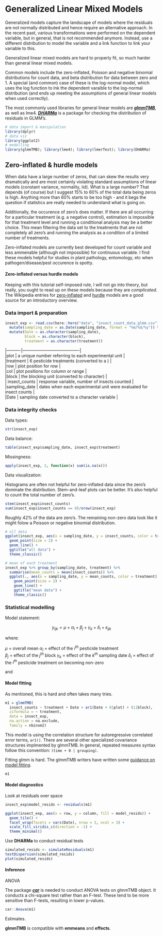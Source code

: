 # Generalized Linear Mixed Models

Generalized models capture the landscape of models where the residuals are not normally distributed and hence require an alternative approach. In the recent past, various transformations were performed on the dependent variable, but in general, that is not recommended anymore. Instead, use a different distribution to model the variable and a link function to link your variable to this. 

Generalized linear mixed models are hard to properly fit, so much harder than general linear mixed models. 

Common models include the zero-inflated, Poisson and negative binomial distributions for count data, and beta distribution for data between zero and 1.  A special (and common) case of these is the log-normal model, which uses the log function to lnk the dependent varaible to the log-normal distribution (and ends up meeting the assumptions of general linear models when used correctly). 

The most commonly used libraries for general linear models are ***[glmmTMB](https://glmmtmb.github.io/glmmTMB/)***, as well as lme4. ***[DHARMa]()*** is a package for checking the distribution of residuals in GLMM's. 
```r
# data import & manipulation
library(dplyr)
# data viz
library(ggplot2)
# modelling
library(glmmTMB); library(lme4); library(lmerTest); library(DHARMa)
```

## Zero-inflated & hurdle models

When data have a large number of zeros, that can skew the results very dramatically and are most certainly violating standard assumptions of linear models (constant variance, normality, iid). What is a large number? That depends (of course) but I suggest 15% to 60% of the total data being zeros is high. Anything more than 60% starts to be too high - and it begs the question if statistics are really needed to understand what is going on. 

Additionally, the occurence of zero's does matter. If there are all occurring for a particular treatment (e.g. a negative control), estimation is impossible for that treatment level and running a conditional analysis may be a better choice. This mean filtering the data set to the treatments that are not completely all zero's and running the analysis as a condition of a limited number of treatments. 

Zero-inflated models are currently best developed for count variable and less ammenable (although not impossible) for continuous variable. I find these models helpful for studies in plant pathology, entomology, etc when pathogen/disease/pest occurence is spotty. 

#### Zero-inflated versus hurdle models

Keeping with this tutorial self-imposed rule, I will not go into theory, but really, you ought to read up on these models because they are *complicated*. The Wikipedia entries for [zero-inflated](https://en.wikipedia.org/wiki/Zero-inflated_model) and [hurdle](https://en.wikipedia.org/wiki/Hurdle_model) models are a good source for an introductory overview. 

### Data import & preparation

```r
insect_exp <- read.csv(here::here("data", "insect_count_data_glmm.csv")) %>% 
  mutate(sampling_date = as.Date(sampling_date, format = "%m/%d/%y")) %>% 
  mutate(Date = as.character(sampling_date), 
         block = as.character(block),
         treatment = as.character(treatment))
```

|----------|----------------------------------------|       
|plot | a unique number referring to each experimental unit |       
|treatment |  6 pesticide treatments (converted to a ) |       
|row | plot position for row |        
|col |  plot positions for column or range |       
|block | the blocking unit (converted to character) |       
| insect_counts | response variable, number of insects counted |        
|sampling_date |  dates when each experimental unit were evaluated for insect counts |         
|Date | sampling date converted to a character variable |         

### Data integrity checks 

Data types: 
```r
str(insect_exp)
```

Data balance: 
```r
table(insect_exp$sampling_date, insect_exp$treatment)
```
Missingness: 
```r
apply(insect_exp, 2, function(x) sum(is.na(x)))
```

Data visualization: 

Histograms are often not helpful for zero-inflated data since the zero's dominate the distribution. Stem-and-leaf plots can be better. It's also helpful to count the total number of zero's. 
```r
stem(insect_exp$insect_counts)
sum(insect_exp$insect_counts == 0)/nrow(insect_exp)
```

Roughly 42% of the data are zero's. The remaining non-zero data look like it might folow a Poisson or negative binomial distribution. 

```r
# all data
ggplot(insect_exp, aes(x = sampling_date, y = insect_counts, color = treatment, group = plot)) +
  geom_point(size = 2) +
  geom_line() +
  ggtitle("all data") + 
  theme_classic()

# mean of each treatment
insect_exp %>% group_by(sampling_date, treatment) %>% 
  summarise(mean_counts = mean(insect_counts)) %>% 
  ggplot(., aes(x = sampling_date, y = mean_counts, color = treatment)) +
    geom_point(size = 2) +
    geom_line() +
    ggtitle("mean data") + 
    theme_classic()
```

### Statistical modelling

Model statement:  

$$y_{ijk} = \mu + \alpha_i + \beta_j + \gamma_k + \delta_i + \epsilon_{ijk}$$         

where: 

$\mu$ = overall mean
$\alpha_i$ = effect of the $i^{th}$ pesticide treatment         
$\beta_j$ = effect of the $j^{th}$ block 
$\gamma_k$ = effect of the $k^{th}$ sampling date
$\delta_i$ = effect of the $i^{th}$ pesticide treatment on becoming non-zero

and


#### Model fitting

As mentioned, this is hard and often takes many tries. 

```r
m1 = glmmTMB(
  insect_counts ~ treatment + Date + ar1(Date + 0|plot) + (1|block),
  ziformula = ~ treatment,
  data = insect_exp, 
  na.action = na.exclude, 
  family = nbinom2)
```

This model is using the correlation structure for autoregressive correlated error terms, `ar1()`. There are several other specialized covariance structures implmented by glmmTMB. In general, repeated measures syntax follow this convention: `(time + 0 | grouping)`.

Fitting glmm is hard. The glmmTMB writers have written some [guidance on model fitting](https://glmmtmb.github.io/glmmTMB/articles/troubleshooting.html). 


```r
m1
```

#### Model diagnostics

Look at residuals over space

```r
insect_exp$model_resids <- residuals(m1)

ggplot(insect_exp, aes(x = row, y = column, fill = model_resids)) +
  geom_tile() + 
  facet_wrap(facets = vars(Date), nrow = 3, ncol = 3) + 
  scale_fill_viridis_c(direction = -1) + 
  theme_minimal()
```

Use **DHARMa** to conduct residual tests

```r
simulated_resids <- simulateResiduals(m1)
testDispersion(simulated_resids)
plot(simulated_resids)
```

#### Inference

ANOVA

The package ***[car]()*** is needed to conduct ANOVA tests on glmmTMB object. It conducts a chi-square test rather than an F-test. These tend to be more sensitive than F-tests, resulting in lower p-values. 

```r
car::Anova(m1)
```

Estimates. 

**glmmTMB** is compatible with **emmeans** and **effects**.

```r

```



